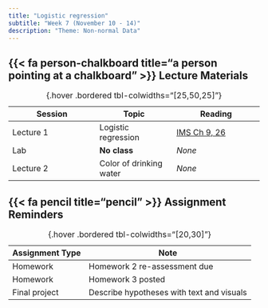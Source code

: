 ```yaml
---
title: "Logistic regression"
subtitle: "Week 7 (November 10 - 14)"
description: "Theme: Non-normal Data"
---
```


## {{< fa person-chalkboard title="a person pointing at a chalkboard" >}} Lecture Materials {#lecture-materials}

| Session | Topic  | Reading |
|---------|--------|---------|
| Lecture 1 | Logistic regression | [IMS Ch 9, 26](https://openintrostat.github.io/ims/model-logistic.html) |
| Lab | **No class** | *None* |
| Lecture 2 | Color of drinking water | *None* |
: {.hover .bordered tbl-colwidths="[25,50,25]"} 

## {{< fa pencil title="pencil" >}} Assignment Reminders {#assignment-reminders}

| Assignment Type | Note                      |
|-----------------|---------------------------|
| Homework        | Homework 2 re-assessment due |
| Homework        | Homework 3 posted         |
| Final project   | Describe hypotheses with text and visuals |
: {.hover .bordered tbl-colwidths="[20,30]"} 

